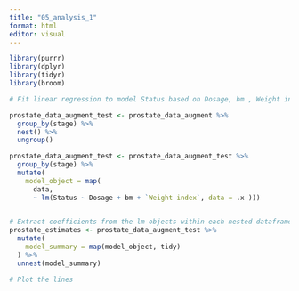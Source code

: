 ```yaml
---
title: "05_analysis_1"
format: html
editor: visual
---
```

```r
library(purrr)
library(dplyr)
library(tidyr)
library(broom)
```



```r
# Fit linear regression to model Status based on Dosage, bm , Weight index for each stage

prostate_data_augment_test <- prostate_data_augment %>% 
  group_by(stage) %>% 
  nest() %>% 
  ungroup()

prostate_data_augment_test <- prostate_data_augment_test %>%
  group_by(stage) %>% 
  mutate(
    model_object = map(
      data,
      ~ lm(Status ~ Dosage + bm + `Weight index`, data = .x )))
  

# Extract coefficients from the lm objects within each nested dataframe
prostate_estimates <- prostate_data_augment_test %>%
  mutate(
    model_summary = map(model_object, tidy)
  ) %>%
  unnest(model_summary)

# Plot the lines

```
